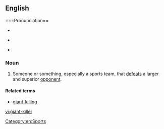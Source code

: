 ==English==
{{was wotd|2016|May|25}}

===Pronunciation==
* {{a|RP}} {{IPA|/ˈdʒaɪənt ˈkɪlə(ɹ)/|lang=en}}
* {{a|GA}} {{IPA|/ˈdʒaɪənt ˈkɪlɚ/|lang=en}}
* {{hyphenation|gi|ant kil|ler|lang=en}}

===Noun===
{{en-noun|head=[[giant]]-[[killer]]}}

# Someone or something, especially a sports team, that [[defeat]]s a larger and superior [[opponent]].

====Related terms====
* [[giant-killing]]

[[Category:en:Sports]]

[[vi:giant-killer]]